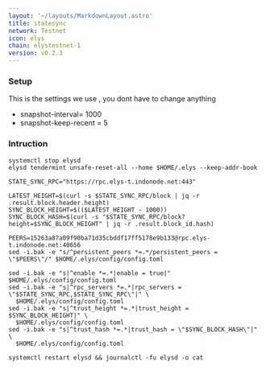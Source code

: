 ```yaml
---
layout: '~/layouts/MarkdownLayout.astro'
title: statesync
network: Testnet
icon: elys
chain: elystestnet-1
version: v0.2.3
---
```

### Setup
This is the settings we use , you dont have to change anything

- snapshot-interval= 1000
- snapshot-keep-recent = 5

### Intruction

```
systemctl stop elysd 
elysd tendermint unsafe-reset-all --home $HOME/.elys --keep-addr-book

STATE_SYNC_RPC="https://rpc.elys-t.indonode.net:443"

LATEST_HEIGHT=$(curl -s $STATE_SYNC_RPC/block | jq -r .result.block.header.height)
SYNC_BLOCK_HEIGHT=$(($LATEST_HEIGHT - 1000))
SYNC_BLOCK_HASH=$(curl -s "$STATE_SYNC_RPC/block?height=$SYNC_BLOCK_HEIGHT" | jq -r .result.block_id.hash)

PEERS=15263a87a09f90ba71d35cbddf17ff5178e9b133@rpc.elys-t.indonode.net:40656 
sed -i.bak -e "s/^persistent_peers *=.*/persistent_peers = \"$PEERS\"/" $HOME/.elys/config/config.toml

sed -i.bak -e "s|^enable *=.*|enable = true|" $HOME/.elys/config/config.toml
sed -i.bak -e "s|^rpc_servers *=.*|rpc_servers = \"$STATE_SYNC_RPC,$STATE_SYNC_RPC\"|" \
  $HOME/.elys/config/config.toml
sed -i.bak -e "s|^trust_height *=.*|trust_height = $SYNC_BLOCK_HEIGHT|" \
  $HOME/.elys/config/config.toml
sed -i.bak -e "s|^trust_hash *=.*|trust_hash = \"$SYNC_BLOCK_HASH\"|" \
  $HOME/.elys/config/config.toml

systemctl restart elysd && journalctl -fu elysd -o cat
```